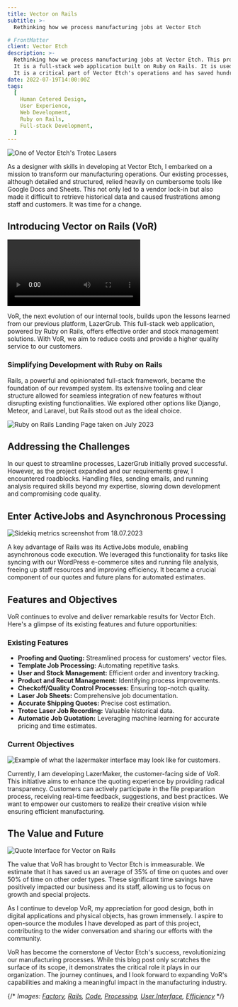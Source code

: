 ```yaml
---
title: Vector on Rails
subtitle: >-
  Rethinking how we process manufacturing jobs at Vector Etch

# FrontMatter
client: Vector Etch
description: >-
  Rethinking how we process manufacturing jobs at Vector Etch. This project was started in 2020 and is still in maintained today by myself. 
  It is a full-stack web application built on Ruby on Rails. It is used daily by Vector Etch staff to process orders and manage stock. 
  It is a critical part of Vector Etch's operations and has saved hundreds of work hours since it's inception.
date: 2022-07-19T14:00:00Z
tags:
  [
    Human Cetered Design,
    User Experience,
    Web Development,
    Ruby on Rails,
    Full-stack Development,
  ]
---
```


![One of Vector Etch's Trotec Lasers](/posts/vector-etch-lasers.png)

As a designer with skills in developing at Vector Etch, I embarked on a mission to transform our manufacturing operations.
Our existing processes, although detailed and structured, relied heavily on cumbersome tools like Google Docs and Sheets.
This not only led to a vendor lock-in but also made it difficult to retrieve historical data and caused frustrations among staff and customers.
It was time for a change.

## Introducing Vector on Rails (VoR)

<Video
  webm="/posts/rails-use-small720.webm"
  mp4="/posts/rails-use-small720.mp4"
  title="A video showing the use of the Vector on Rails platform. The video shows the user uploading a file, the file being processed and then the user being presented with the results of the analysis."
/>

VoR, the next evolution of our internal tools, builds upon the lessons learned from our previous platform, LazerGrub.
This full-stack web application, powered by Ruby on Rails, offers effective order and stock management solutions.
With VoR, we aim to reduce costs and provide a higher quality service to our customers.

### Simplifying Development with Ruby on Rails

Rails, a powerful and opinionated full-stack framework, became the foundation of our revamped system.
Its extensive tooling and clear structure allowed for seamless integration of new features without disrupting existing functionalities.
We explored other options like Django, Meteor, and Laravel, but Rails stood out as the ideal choice.

![Ruby on Rails Landing Page taken on July 2023](/posts/ruby-on-rails-landingpage.png)

## Addressing the Challenges

In our quest to streamline processes, LazerGrub initially proved successful. However, as the project expanded and our requirements grew, I encountered roadblocks. Handling files, sending emails, and running analysis required skills beyond my expertise, slowing down development and compromising code quality.

## Enter ActiveJobs and Asynchronous Processing

![Sidekiq metrics screenshot from 18.07.2023](/posts/sidekiq-metrics.png)

A key advantage of Rails was its ActiveJobs module, enabling asynchronous code execution. We leveraged this functionality for tasks like syncing with our WordPress e-commerce sites and running file analysis, freeing up staff resources and improving efficiency. It became a crucial component of our quotes and future plans for automated estimates.

## Features and Objectives

VoR continues to evolve and deliver remarkable results for Vector Etch. Here's a glimpse of its existing features and future opportunities:

### Existing Features

- **Proofing and Quoting:** Streamlined process for customers' vector files.
- **Template Job Processing:** Automating repetitive tasks.
- **User and Stock Management:** Efficient order and inventory tracking.
- **Product and Recut Management:** Identifying process improvements.
- **Checkoff/Quality Control Processes:** Ensuring top-notch quality.
- **Laser Job Sheets:** Comprehensive job documentation.
- **Accurate Shipping Quotes:** Precise cost estimation.
- **Trotec Laser Job Recording:** Valuable historical data.
- **Automatic Job Quotation:** Leveraging machine learning for accurate pricing and time estimates.

### Current Objectives

![Example of what the lazermaker interface may look like for customers.](/posts/example-user-interface.png)

Currently, I am developing LazerMaker, the customer-facing side of VoR. This initiative aims to enhance the quoting experience by providing radical transparency. Customers can actively participate in the file preparation process, receiving real-time feedback, suggestions, and best practices. We want to empower our customers to realize their creative vision while ensuring efficient manufacturing.

## The Value and Future

![Quote Interface for Vector on Rails](/posts/quote-interface.png)

The value that VoR has brought to Vector Etch is immeasurable. We estimate that it has saved us an average of 35% of time on quotes and over 50% of time on other order types. These significant time savings have positively impacted our business and its staff, allowing us to focus on growth and special projects.

As I continue to develop VoR, my appreciation for good design, both in digital applications and physical objects, has grown immensely. I aspire to open-source the modules I have developed as part of this project, contributing to the wider conversation and sharing our efforts with the community.

VoR has become the cornerstone of Vector Etch's success, revolutionizing our manufacturing processes. While this blog post only scratches the surface of its scope, it demonstrates the critical role it plays in our organization. The journey continues, and I look forward to expanding VoR's capabilities and making a meaningful impact in the manufacturing industry.

{/* *Images: [Factory](image-factory.jpg), [Rails](image-rails.jpg), [Code](image-code.jpg), [Processing](image-processing.jpg), [User Interface](image-interface.jpg), [Efficiency](image-efficiency.jpg)* */}
